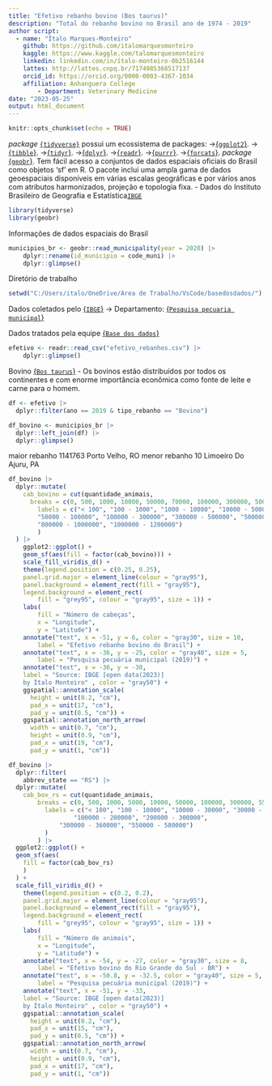 ```yaml
---
title: "Efetivo rebanho bovino (Bos taurus)"
description: "Total do rebanho bovino no Brasil ano de 1974 - 2019"
author script: 
  - name: "Ítalo Marques-Monteiro"
    github: https://github.com/italomarquesmonteiro
    kaggle: https://www.kaggle.com/talomarquesmonteiro
    linkedin: linkedin.com/in/ítalo-monteiro-0b2516144
    lattes: http://lattes.cnpq.br/7174985368517137
    orcid_id: https://orcid.org/0000-0003-4367-1034
    affiliation: Anhanguera College  
        - Department: Veterinary Medicine
date: "2023-05-25"
output: html_document
---
```

```r
knitr::opts_chunk$set(echo = TRUE)
```
 
   *package* [`{tidyverse}`](https://www.tidyverse.org) possui um ecossistema de packages:
                           ->[{`ggplot2`}](https://ggplot2.tidyverse.org/).
                            ->[{`tibble`}](https://tibble.tidyverse.org/).
                             ->[{`tidyr`}](https://tidyr.tidyverse.org/).
                              ->[{`dplyr`}](https://dplyr.tidyverse.org/).
                               ->[{`readr`}](https://readr.tidyverse.org/).
                                ->[{`purrr`}](https://purrr.tidyverse.org/).
                                 ->[{`forcats`}](https://forcats.tidyverse.org/).
   *package* [{`geobr`}](https://github.com/ipeaGIT/geobr). Tem fácil acesso a conjuntos de dados espaciais oficiais do Brasil como objetos 'sf' em R. O pacote inclui uma ampla gama de dados geoespaciais disponíveis em várias escalas geográficas e por vários anos com atributos harmonizados, projeção e topologia fixa.
                 - Dados do Instituto Brasileiro de Geografia e Estatística[`IBGE`](https://concla.ibge.gov.br/classificacoes/por-tema/codigo-de-areas/codigo-de-areas)

```r
library(tidyverse)
library(geobr)
```


Informações de dados espaciais do Brasil
```r
municipios_br <- geobr::read_municipality(year = 2020) |>
    dplyr::rename(id_municipio = code_muni) |>
    dplyr::glimpse()
```


Diretório de trabalho
```r
setwd("C:/Users/italo/OneDrive/Área de Trabalho/VsCode/basedosdados/")
```



Dados coletados pelo [{`IBGE`}](https://www.ibge.gov.br)
        -> Departamento: [{`Pesquisa pecuaria municipal`}](https://www.ibge.gov.br/estatisticas/economicas/agricultura-e-pecuaria/9107-producao-da-pecuaria-municipal.html?=&t=downloads)

Dados tratados pela equipe [{`Base dos dados`}](https://basedosdados.org)
```r
efetivo <- readr::read_csv("efetivo_rebanhos.csv") |>
    dplyr::glimpse()
```

Bovino [{`Bos taurus`}](https://pt.wikipedia.org/wiki/Bovinos) 
    - Os bovinos estão distribuídos por todos os continentes e com enorme importância econômica 
            como fonte de leite e carne para o homem.
```r
df <- efetivo |>
  dplyr::filter(ano == 2019 & tipo_rebanho == "Bovino")

df_bovino <- municipios_br |>
  dplyr::left_join(df) |>
  dplyr::glimpse()
```



maior rebanho 1141763 Porto Velho, RO
menor rebanho 10 Limoeiro Do Ajuru, PA
```r
df_bovino |> 
  dplyr::mutate(
    cab_bovino = cut(quantidade_animais,
      breaks = c(0, 500, 1000, 10000, 50000, 70000, 100000, 300000, 500000, 800000, 1200000),
        labels = c("< 100", "100 - 1000", "1000 - 10000", "10000 - 50000",
        "50000 - 100000", "100000 - 300000", "300000 - 500000", "500000 - 800000",
        "800000 - 1000000", "1000000 - 1200000")
        )
  ) |>
    ggplot2::ggplot() +
    geom_sf(aes(fill = factor(cab_bovino))) +
    scale_fill_viridis_d() +
    theme(legend.position = c(0.25, 0.25),
    panel.grid.major = element_line(colour = "gray95"),
    panel.background = element_rect(fill = "gray95"),
    legend.background = element_rect(
        fill = "grey95", colour = "gray95", size = 1)) +
    labs(
        fill = "Número de cabeças",
        x = "Longitude",
        y = "Latitude") +
    annotate("text", x = -51, y = 6, color = "gray30", size = 10,
        label = "Efetivo rebanho bovino do Brasil") +
    annotate("text", x = -36, y = -25, color = "gray40", size = 5,
        label = "Pesquisa pecuária municipal (2019)") +
    annotate("text", x = -36, y = -30,
    label = "Source: IBGE [open data(2023)]
    by Ítalo Monteiro" , color = "gray50") +
    ggspatial::annotation_scale(
      height = unit(0.2, "cm"),
      pad_x = unit(17, "cm"),
      pad_y = unit(0.5, "cm")) +
    ggspatial::annotation_north_arrow(
      width = unit(0.7, "cm"),
      height = unit(0.9, "cm"),
      pad_x = unit(19, "cm"),
      pad_y = unit(1, "cm"))
```


```r
df_bovino |> 
  dplyr::filter(
    abbrev_state == "RS") |> 
  dplyr::mutate(
    cab_bov_rs = cut(quantidade_animais,
        breaks = c(0, 500, 1000, 5000, 10000, 50000, 100000, 300000, 550000, Inf),
          labels = c("< 100", "100 - 10000", "10000 - 30000", "30000 - 50000", "50000 - 100000",
                  "100000 - 200000", "200000 - 300000",
              "300000 - 360000", "550000 - 580000")
          )
        ) |>
  ggplot2::ggplot() +
  geom_sf(aes(
    fill = factor(cab_bov_rs)
    )
  ) +
  scale_fill_viridis_d() +
    theme(legend.position = c(0.2, 0.2),
    panel.grid.major = element_line(colour = "gray95"),
    panel.background = element_rect(fill = "gray95"),
    legend.background = element_rect(
        fill = "grey95", colour = "gray95", size = 1)) +
    labs(
        fill = "Número de animais",
        x = "Longitude",
        y = "Latitude") +
    annotate("text", x = -54, y = -27, color = "gray30", size = 8,
        label = "Efetivo bovino do Rio Grande do Sul - BR") +
    annotate("text", x = -50.8, y = -32.5, color = "gray40", size = 5,
        label = "Pesquisa pecuária municipal (2019)") +
    annotate("text", x = -51, y = -33,
    label = "Source: IBGE [open data(2023)]
    by Ítalo Monteiro" , color = "gray50") +
    ggspatial::annotation_scale(
      height = unit(0.2, "cm"),
      pad_x = unit(15, "cm"),
      pad_y = unit(0.5, "cm")) +
    ggspatial::annotation_north_arrow(
      width = unit(0.7, "cm"),
      height = unit(0.9, "cm"),
      pad_x = unit(17, "cm"),
      pad_y = unit(1, "cm"))
```